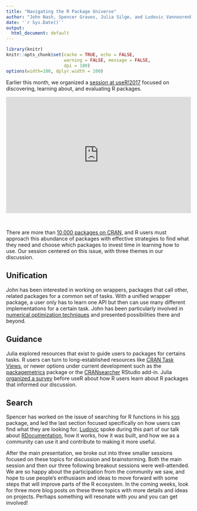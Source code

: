 ```yaml
---
title: "Navigating the R Package Universe"
author: "John Nash, Spencer Graves, Julia Silge, and Ludovic Vannoorenberghe"
date: '`r Sys.Date()`'
output:
  html_document: default
---
```


```r
library(knitr)
knitr::opts_chunk$set(cache = TRUE, echo = FALSE,
                      warning = FALSE, message = FALSE, 
                      dpi = 180)
options(width=100, dplyr.width = 100)
```

Earlier this month, we organized a [session at useR!2017](http://sched.co/AypJ) focused on discovering, learning about, and evaluating R packages.

<!--html_preserve--><div><div style="left: 0px; width: 100%; height: 0px; position: relative; padding-bottom: 63%;"><iframe src="https://speakerdeck.com/player/7b74cd7bc78b4ed2837f1d6828c39a96" frameborder="0" allowfullscreen="true" webkitallowfullscreen="true" mozallowfullscreen="true" style="top: 0px; left: 0px; width: 100%; height: 100%; position: absolute;"></iframe></div></div>

<br><!--/html_preserve-->

There are more than [10,000 packages on CRAN](https://juliasilge.com/blog/scraping-cran/), and R users must approach this abundance of packages with effective strategies to find what they need and choose which packages to invest time in learning how to use. Our session centered on this issue, with three themes in our discussion.

## Unification

John has been interested in working on wrappers, packages that call other, related packages for a common set of tasks. With a unified wrapper package, a user only has to learn one API but then can use many different implementations for a certain task. John has been particularly involved in [numerical optimization techniques](https://nashjc.wordpress.com/2016/11/20/choosing-which-method-to-use-for-optimizating-functions/) and presented possibilities there and beyond.

## Guidance

Julia explored resources that exist to guide users to packages for certains tasks. R users can turn to long-established resources like [CRAN Task Views](https://cran.r-project.org/web/views/), or newer options under current development such as the [packagemetrics](https://ropensci.org/blog/blog/2017/06/27/packagemetrics) package or the [CRANsearcher](https://github.com/RhoInc/CRANsearcher) RStudio add-in. Julia [organized a survey](https://app.doopoll.co/poll/FGZqTL7vpaaCgpWCM/live-results) before useR about how R users learn about R packages that informed our discussion.

## Search

Spencer has worked on the issue of searching for R functions in his [sos](https://cran.r-project.org/package=sos) package, and led the last section focused specifically on how users can find what they are looking for. [Ludovic](https://github.com/ludov04) spoke during this part of our talk about [RDocumentation](https://www.rdocumentation.org/), how it works, how it was built, and how we as a community can use it and contribute to making it more useful.

After the main presentation, we broke out into three smaller sessions focused on these topics for discussion and brainstorming. Both the main session and then our three following breakout sessions were well-attended. We are so happy about the participation from the community we saw, and hope to use people's enthusiasm and ideas to move forward with some steps that will improve parts of the R ecosystem. In the coming weeks, look for three more blog posts on these three topics with more details and ideas on projects. Perhaps something will resonate with *you* and you can get involved!

